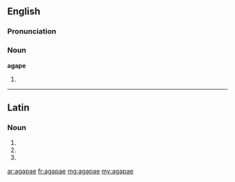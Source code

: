 ==English==

===Pronunciation===
{{rfp|lang=en}}

===Noun===
'''agape'''

# {{plural of|[[agape]]}}

----

==Latin==

===Noun===
{{la-noun-form|agapae}}

# {{inflection of|agape|agapē|nom|p|lang=la}}
# {{inflection of|agape|agapē|dat|s|lang=la}}
# {{inflection of|agape|agapē|voc|p|lang=la}}

[[ar:agapae]]
[[fr:agapae]]
[[mg:agapae]]
[[my:agapae]]